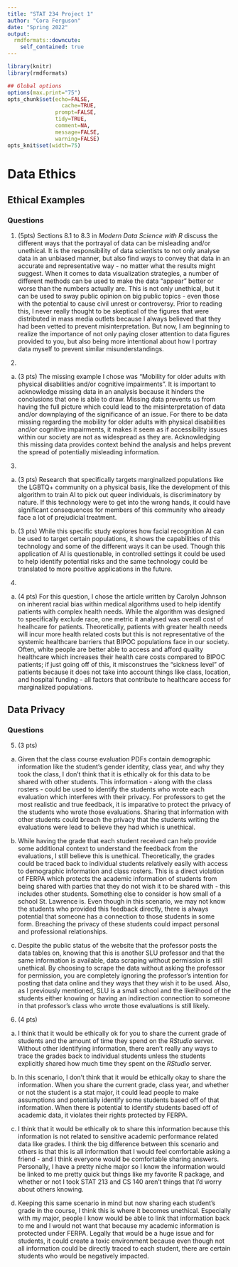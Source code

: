 ```yaml
---
title: "STAT 234 Project 1"
author: "Cora Ferguson"
date: "Spring 2022"
output:
  rmdformats::downcute:
    self_contained: true
---
```


```r
library(knitr)
library(rmdformats)

## Global options
options(max.print="75")
opts_chunk$set(echo=FALSE,
	             cache=TRUE,
               prompt=FALSE,
               tidy=TRUE,
               comment=NA,
               message=FALSE,
               warning=FALSE)
opts_knit$set(width=75)
```



# Data Ethics


## Ethical Examples

### Questions

1.  (5pts) Sections 8.1 to 8.3 in *Modern Data Science with R* discuss the different ways that the portrayal of data can be misleading and/or unethical.  It is the responsibility of data scientists to not only analyse data in an unbiased manner, but also find ways to convey that data in an accurate and representative way - no matter what the results might suggest.  When it comes to data visualization strategies, a number of different methods can be used to make the data "appear" better or worse than the numbers actually are.  This is not only unethical, but it can be used to sway public opinion on big public topics - even those with the potential to cause civil unrest or controversy. Prior to reading this, I never really thought to be skeptical of the figures that were distributed in mass media outlets because I always believed that they had been vetted to prevent misinterpretation.  But now, I am beginning to realize the importance of not only paying closer attention to data figures provided to you, but also being more intentional about how I portray data myself to prevent similar misunderstandings.   

2.  
a. (3 pts) The missing example I chose was "Mobility for older adults with physical disabilities and/or cognitive impairments".  It is important to acknowledge missing data in an analysis because it hinders the conclusions that one is able to draw.  Missing data prevents us from having the full picture which could lead to the misinterpretation of data and/or downplaying of the significance of an issue.  For there to be data missing regarding the mobility for older adults with physical disabilities and/or cognitive impairments, it makes it seem as if accessibility issues within our society are not as widespread as they are.  Acknowledging this missing data provides context behind the analysis and helps prevent the spread of potentially misleading information.

3. 

a. (3 pts) Research that specifically targets marginalized populations like the LGBTQ+ community on a physical basis, like the development of this algorithm to train AI to pick out queer individuals, is discriminatory by nature. If this technology were to get into the wrong hands, it could have significant consequences for members of this community who already face a lot of prejudicial treatment. 

b. (3 pts) While this specific study explores how facial recognition AI can be used to target certain populations, it shows the capabilities of this technology and some of the different ways it can be used. Though this application of AI is questionable, in controlled settings it could be used to help identify potential risks and the same technology could be translated to more positive applications in the future. 


4. 

a. (4 pts) For this question, I chose the article written by Carolyn Johnson on inherent racial bias within medical algorithms used to help identify patients with complex health needs.  While the algorithm was designed to specifically exclude race, one metric it analysed was overall cost of healhcare for patients.  Theoretically, patients with greater health needs will incur more health related costs but this is not representative of the systemic healthcare barriers that BIPOC populations face in our society.  Often, white people are better able to access and afford quality healthcare which increases their health care costs compared to BIPOC patients; if just going off of this, it misconstrues the "sickness level" of patients because it does not take into account things like class, location, and hospital funding - all factors that contribute to healthcare access for marginalized populations. 


## Data Privacy

### Questions 

5. (3 pts) 
a. Given that the class course evaluation PDFs contain demographic information like the student's gender identity, class year, and why they took the class, I don't think that it is ethically ok for this data to be shared with other students.  This information - along with the class rosters - could be used to identify the students who wrote each evaluation which interferes with their privacy.  For professors to get the most realistic and true feedback, it is imparative to protect the privacy of the students who wrote those evaluations.  Sharing that information with other students could breach the privacy that the students writing the evaluations were lead to believe they had which is unethical. 

b. While having the grade that each student received can help provide some additional context to understand the feedback from the evaluations, I still believe this is unethical.  Theoretically, the grades could be traced back to individual students relatively easily with access to demographic information and class rosters.  This is a direct violation of FERPA which protects the academic information of students from being shared with parties that they do not wish it to be shared with - this includes other students.  Something else to consider is how small of a school St. Lawrence is.  Even though in this scenario, we may not know the students who provided this feedback directly, there is always potential that someone has a connection to those students in some form.  Breaching the privacy of these students could impact personal and professional relationships.

c. Despite the public status of the website that the professor posts the data tables on, knowing that this is another SLU professor and that the same information is available, data scraping without permission is still unethical. By choosing to scrape the data without asking the professor for permission, you are completely ignoring the professor's intention for posting that data online and they ways that they wish it to be used.  Also, as I previously mentioned, SLU is a small school and the likelihood of the students either knowing or having an indirection connection to someone in that professor's class who wrote those evaluations is still likely.  

6. (4 pts) 

a. I think that it would be ethically ok for you to share the current grade of students and the amount of time they spend on the *RStudio* server.  Without other identifying information, there aren't really any ways to trace the grades back to individual students unless the students explicitly shared how much time they spent on the *RStudio* server. 

b. In this scenario, I don't think that it would be ethically okay to share the information.  When you share the current grade, class year, and whether or not the student is a stat major, it could lead people to make assumptions and potentially identify some students based off of that information.  When there is potential to identify students based off of academic data, it violates their rights protected by FERPA. 

c. I think that it would be ethically ok to share this information because this information is not related to sensitive academic performance related data like grades.  I think the big difference between this scenario and others is that this is all information that I would feel comfortable asking a friend - and I think everyone would be comfortable sharing answers.  Personally, I have a pretty niche major so I know the information would be linked to me pretty quick but things like my favorite R package, and whether or not I took STAT 213 and CS 140 aren't things that I'd worry about others knowing. 

d. Keeping this same scenario in mind but now sharing each student's grade in the course, I think this is where it becomes unethical. Especially with my major, people I know would be able to link that information back to me and I would not want that because my academic information is protected under FERPA. Legally that would be a huge issue and for students, it could create a toxic environment because even though not all information could be directly traced to each student, there are certain students who would be negatively impacted. 
